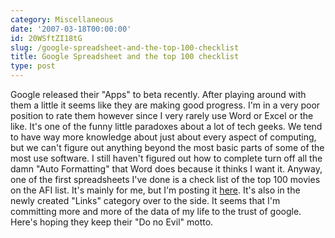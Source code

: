 ```yaml
---
category: Miscellaneous
date: '2007-03-18T00:00:00'
id: 20WSftZI18tG
slug: /google-spreadsheet-and-the-top-100-checklist
title: Google Spreadsheet and the top 100 checklist
type: post
---
```


Google released their "Apps" to beta recently. After playing around
with them a little it seems like they are making good progress. I'm
in a very poor position to rate them however since I very rarely
use Word or Excel or the like. It's one of the funny little
paradoxes about a lot of tech geeks. We tend to have way more
knowledge about just about every aspect of computing, but we can't
figure out anything beyond the most basic parts of some of the most
use software. I still haven't figured out how to complete turn off
all the damn "Auto Formatting" that Word does because it thinks I
want it. Anyway, one of the first spreadsheets I've done is a check
list of the top 100 movies on the AFI list. It's mainly for me, but
I'm posting it
[here](http://spreadsheets.google.com/pub?key=pUE6lsTlsri8jy6AiOCTFMQ).
It's also in the newly created "Links" category over to the side.
It seems that I'm committing more and more of the data of my life
to the trust of google. Here's hoping they keep their "Do no Evil"
motto.